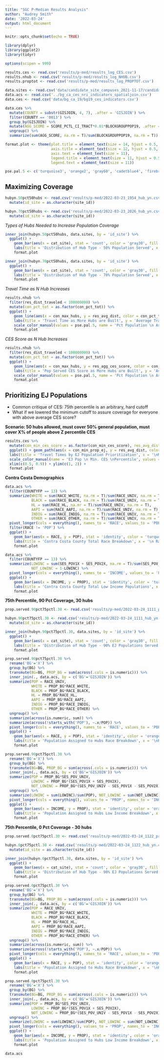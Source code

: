 ```yaml
---
title: "SGC P-Median Results Analysis"
author: "Audrey Smith"
date: '2022-03-24'
output: html_document
---
```


```r
knitr::opts_chunk$set(echo = TRUE)
```

```r
library(dplyr)
library(ggplot2)
library(tidyr)

options(scipen = 999)
```

```r
results.ces <- read.csv('results/p-med/results_log_CES.csv')
results.nhub <- read.csv('results/p-med/results_log_NHUB.csv')
results.proptot <- read.csv('results/p-med/results_log_PROPTOT.csv')
```

```r
data.sites <- read.csv('data/candidate_site_campuses_2021-11-17/candidate_sites_campuses.csv')
data.acs <- read.csv('../bg_ca_ces_nri_indicators_spatialjoin.csv')
data.ces <- read.csv('data/bg_ca_19/bg19_ces_indicators.csv')

data.ces %>%
  mutate(COUNTY = substr(GISJOIN, 4, 7), .after = 'GISJOIN') %>%
  filter(COUNTY == '0013') %>%
  group_by(GISJOIN) %>%
  mutate(AGG_SCORE = SCORE_PCTL_CI_TRACT*0.01*BLOCKGROUPPOP19, .after = 'COUNTY') %>%
  ungroup() %>%
  summarize(sum(AGG_SCORE, na.rm = T)/sum(BLOCKGROUPPOP19, na.rm = T))
```

```r
format.plot <- theme(plot.title = element_text(size = 14, hjust = 0.5, face = 'bold'),
                     axis.title = element_text(size = 12, hjust = 0.5, face = 'italic'),
                     axis.text = element_text(size = 11),
                     legend.title = element_text(size = 11, hjust = 0.5, face = 'italic'),
                     legend.text = element_text(size = 11))

pse.pal.5 <- c('turquoise3', 'orange2', 'gray60', 'cadetblue4', 'firebrick')
```

## Maximizing Coverage

```r
hubyn.50pct50hubs <- read.csv('results/p-med/2022-03-23_1954_hub_yn.csv') %>%
  mutate(id_site = as.character(site_id))

hubyn.70pct50hubs <- read.csv('results/p-med/2022-03-23_2026_hub_yn.csv') %>%
  mutate(id_site = as.character(site_id))
```

_Types of Hubs Needed to Increase Population Coverage_
```r
inner_join(hubyn.50pct50hubs, data.sites, by = 'id_site') %>%
  ggplot() + 
    geom_bar(aes(x = cat_site), stat = 'count', color = 'gray30', fill = 'gray60') +
    labs(title = 'Distribution of Hub Type - 50% Population Served', x = 'Site Type', y = 'Count of Hubs') +
    format.plot
```

```r
inner_join(hubyn.70pct50hubs, data.sites, by = 'id_site') %>%
  ggplot() + 
    geom_bar(aes(x = cat_site), stat = 'count', color = 'gray30', fill = 'gray60') +
    labs(title = 'Distribution of Hub Type - 70% Population Served', x = 'Site Type', y = 'Count of Hubs') +
    format.plot
```

_Travel Time as N Hub Increases_
```r
results.nhub %>%
  filter(res_dist_traveled < 100000000) %>%
  mutate(con_pct_tot = as.factor(con_pct_tot)) %>%
  ggplot() +
    geom_line(aes(x = con_max_hubs, y = res_avg_dist, color = con_pct_tot), size = 1) +
    labs(title = 'Travel Time as More Hubs are Built', y = 'Average Travel Time\n', x = '\nNumber of Hubs Built') +
    scale_color_manual(values = pse.pal.5, name = 'Pct Population \n Assigned a Hub') +
    format.plot
```

_CES Score as N Hub Increases_
```r
results.nhub %>%
  filter(res_dist_traveled < 100000000) %>%
  mutate(con_pct_tot = as.factor(con_pct_tot)) %>%
  ggplot() +
    geom_line(aes(x = con_max_hubs, y = res_agg_ces_score, color = con_pct_tot), size = 1) +
    labs(title = 'Pop Served CES Score as More Hubs are Built', y = 'Average CES Score\n', x = '\nNumber of Hubs Built') +
    scale_color_manual(values = pse.pal.5, name = 'Pct Population \n Assigned a Hub') +
    format.plot
```


## Prioritizing EJ Populations

* Common critique of CES: 75th percentile is an arbitrary, hard cutoff
* What if we lowered the minimum cutoff to assure coverage for everyone with above average CES score?

__Scenario: 50 hubs allowed, must cover 50% general population, must cover X% of people above Z percentile CES__

```r
results.ces %>%
  mutate(con_min_ces_score = as.factor(con_min_ces_score), res_avg_dist = ifelse(res_avg_dist > 2, 2, res_avg_dist)) %>%
  ggplot() + geom_path(aes(x = con_min_prop_ej, y = res_avg_dist, color = con_min_ces_score), size = 0.75) +
  labs(title = 'Travel Times by EJ Population Prioritization', x = '\nMinimum Proportion EJ Populations Assigned Hub', y = 'Average, Pop-Weighted Distance to Hub (miles)\n') +
  scale_color_manual(name = 'EJ Pop \n Min. CES \nPercentile', values = pse.pal.5) +
  xlim(c(0.5, 0.9)) + ylim(c(1, 2)) +
  format.plot
```

__Contra Costa Demographics__
```r
data.acs %>%
  filter(COUNTYFP == 13) %>%
  summarize(WHITE = sum(RACE_WHITE, na.rm = T)/sum(RACE_UNIV, na.rm = T), 
            BLACK = sum(RACE_BLACK, na.rm = T)/sum(RACE_UNIV, na.rm = T),
            HL = sum(RACE_HL, na.mr = T)/sum(RACE_UNIV, na.rm = T), 
            AAPI = sum(RACE_AAPI, na.rm = T)/sum(RACE_UNIV, na.rm = T), 
            INDIG = sum(RACE_INDIG, na.rm = T)/sum(RACE_UNIV, na.rm = T),
            OTHER = sum(RACE_OTHER, na.rm = T)/sum(RACE_UNIV, na.rm = T)) %>%
  pivot_longer(cols = everything(), names_to = 'RACE', values_to = 'POP') %>%
  filter(RACE != 'POP') %>%
  ggplot() + 
    geom_bar(aes(x = RACE, y = POP), stat = 'identity', color = 'turquoise4', fill = 'cadetblue2') +
    labs(title = 'Contra Costa County Total Race Breakdown', x = '\n Race', y = 'Proportion of Population \n') +
    format.plot
```

```r
data.acs %>%
  filter(COUNTYFP == 13) %>%
  summarize(LOWINC = sum(SES_POV1X + SES_POV2X, na.rm = T)/sum(SES_POV_UNIV, na.rm = T),
            NOT_LOWINC = 1-LOWINC) %>%
  pivot_longer(cols = everything(), names_to = 'INCOME', values_to = 'PROP') %>%
  ggplot() +
    geom_bar(aes(x = INCOME, y = PROP), stat = 'identity', color = 'turquoise4', fill = 'cadetblue2') +
    labs(title = 'Contra Costa County Total Low Income Populations', x = '\nRelationship with Federal Poverty Line', y = 'Proportion of Population\n') +
    format.plot
```

__75th Percentile, 90 Pct Coverage, 30 hubs__
```r
prop.served.90pct75pctl.30 <- read.csv('results/p-med/2022-03-24_1111_prop_served.csv')

hubyn.90pct75pctl.30 <- read.csv('results/p-med/2022-03-24_1111_hub_yn.csv') %>%
  mutate(id_site = as.character(site_id))
```

```r
inner_join(hubyn.90pct75pctl.30, data.sites, by = 'id_site') %>%
  ggplot() + 
    geom_bar(aes(x = cat_site), stat = 'count', color = 'gray30', fill = 'gray60') +
    labs(title = 'Distribution of Hub Type - 90% EJ Populations Served', x = 'Site Type', y = 'Count of Hubs') +
    format.plot
```

```r
prop.served.90pct75pctl.30 %>%
  rename('BG'='X') %>%
  group_by(BG) %>%
  transmute(BG=BG, PROP_BG = sum(across(.cols = is.numeric))) %>%
  inner_join(., data.acs, by = c('BG'='GISJOIN')) %>%
  summarize(POP = RACE_UNIV,
            WHITE = PROP_BG*RACE_WHITE,
            BLACK = PROP_BG*RACE_BLACK,
            HL = PROP_BG*RACE_HL,
            AAPI = PROP_BG*RACE_AAPI,
            INDIG = PROP_BG*RACE_INDIG,
            OTHER = PROP_BG*RACE_OTHER) %>%
  ungroup() %>%
  summarize(across(is.numeric, sum)) %>%
  summarize(across(!starts_with('POP'), ~.x/POP)) %>%
  pivot_longer(cols = everything(), names_to = 'RACE', values_to = 'POP') %>%
  ggplot() + 
    geom_bar(aes(x = RACE, y = POP), stat = 'identity', color = 'orange4', fill = 'orange2') +
    labs(title = 'Population Assigned to Hubs Race Breakdown', x = '\nRace', y = 'Population\n') +
    format.plot
```

```r
prop.served.90pct75pctl.30 %>%
  rename('BG'='X') %>%
  group_by(BG) %>%
  transmute(BG=BG, PROP_BG = sum(across(.cols = is.numeric))) %>%
  inner_join(., data.acs, by = c('BG'='GISJOIN')) %>%
  summarize(POP = PROP_BG*SES_POV_UNIV,
            LOWINC = PROP_BG*(SES_POV1X + SES_POV2X),
            NOT_LOWINC = PROP_BG*(SES_POV_UNIV - SES_POV1X - SES_POV2X)) %>%
  ungroup() %>%
  summarize(LOWINC = sum(LOWINC)/sum(POP), NOT_LOWINC = sum(NOT_LOWINC)/sum(POP)) %>%
  pivot_longer(cols = everything(), values_to = 'PROP', names_to = 'INCOME') %>%
  ggplot() +
    geom_bar(aes(x = INCOME, y = PROP), stat = 'identity', color = 'orange4', fill = 'orange2') +
    labs(title = 'Population Assigned to Hubs Low Income Breakdown', x = '\nRelationship with Federal Poverty Line', y = 'Proportion of Population\n') +
    format.plot

```

__75th Percentile, 0 Pct Coverage - 30 hubs__
```r
prop.served.0pct75pctl.30 <- read.csv('results/p-med/2022-03-24_1122_prop_served.csv')

hubyn.0pct75pctl.30 <- read.csv('results/p-med/2022-03-24_1122_hub_yn.csv') %>%
  mutate(id_site = as.character(site_id))
```

```r
inner_join(hubyn.0pct75pctl.30, data.sites, by = 'id_site') %>%
  ggplot() + 
    geom_bar(aes(x = cat_site), stat = 'count', color = 'gray30', fill = 'gray60') +
    labs(title = 'Distribution of Hub Type - 90% EJ Populations Served', x = 'Site Type', y = 'Count of Hubs') +
    format.plot
```

```r
prop.served.0pct75pctl.30 %>%
  rename('BG'='X') %>%
  group_by(BG) %>%
  transmute(BG=BG, PROP_BG = sum(across(.cols = is.numeric))) %>%
  inner_join(., data.acs, by = c('BG'='GISJOIN')) %>%
  summarize(POP = RACE_UNIV,
            WHITE = PROP_BG*RACE_WHITE,
            BLACK = PROP_BG*RACE_BLACK,
            HL = PROP_BG*RACE_HL,
            AAPI = PROP_BG*RACE_AAPI,
            INDIG = PROP_BG*RACE_INDIG,
            OTHER = PROP_BG*RACE_OTHER) %>%
  ungroup() %>%
  summarize(across(is.numeric, sum)) %>%
  summarize(across(!starts_with('POP'), ~.x/POP)) %>%
  pivot_longer(cols = everything(), names_to = 'RACE', values_to = 'POP') %>%
  ggplot() + 
    geom_bar(aes(x = RACE, y = POP), stat = 'identity', color = 'orange4', fill = 'orange2') +
    labs(title = 'Population Assigned to Hubs Race Breakdown', x = '\nRace', y = 'Population\n') +
    format.plot
```

```r
prop.served.0pct75pctl.30 %>%
  rename('BG'='X') %>%
  group_by(BG) %>%
  transmute(BG=BG, PROP_BG = sum(across(.cols = is.numeric))) %>%
  inner_join(., data.acs, by = c('BG'='GISJOIN')) %>%
  summarize(POP = PROP_BG*SES_POV_UNIV,
            LOWINC = PROP_BG*(SES_POV1X + SES_POV2X),
            NOT_LOWINC = PROP_BG*(SES_POV_UNIV - SES_POV1X - SES_POV2X)) %>%
  ungroup() %>%
  summarize(LOWINC = sum(LOWINC)/sum(POP), NOT_LOWINC = sum(NOT_LOWINC)/sum(POP)) %>%
  pivot_longer(cols = everything(), values_to = 'PROP', names_to = 'INCOME') %>%
  ggplot() +
    geom_bar(aes(x = INCOME, y = PROP), stat = 'identity', color = 'orange4', fill = 'orange2') +
    labs(title = 'Population Assigned to Hubs Low Income Breakdown', x = '\nRelationship with Federal Poverty Line', y = 'Proportion of Population\n') +
    format.plot

```



```r
data.acs
```










































